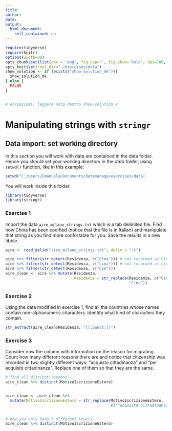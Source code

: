```yaml
---
title:
author:
date:
output:
  html_document:
    self_contained: no
---
```



```r
require(tidyverse) 
require(knitr) 
options(width=80)
opts_chunk$set(list(dev = 'png', fig.cap='', fig.show='hold', dpi=100, fig.width=7, fig.height=7, fig.pos='H!'))#, fig.path="figures/lm-"))
opts_knit$set(root.dir="./exercises/data")
show_solution <- if (exists("show_solution_mk")){
  show_solution_mk
} else {
  FALSE
}


# ATTENZIONE: leggere nota dentro show-solution.R
```



Manipulating strings with `stringr`
================================


## Data import: set working directory

In this section you will work with data are contained in the data folder. Hence you should set your working directory in the _data_ folder, using `setwd()` function, like in this example:

```r
setwd("C:/Users/Emanuela/Documents/datamanage/exercises/data)
```

You will work inside this folder.

```r
library(tidyverse)
library(stringr)
```


### Exercise 1

Import the data `aire_milano_strings.txt` which is a tab delimited file. Find how China has been codified (notice that the file is in Italian) and manipulate that string as you find more confortable for you. Save the results in a new tibble.

```r
aire <- read_delim("aire_milano_strings.txt", delim = "\t")
```


```r
aire %>% filter(str_detect(Residenza, c("Cina"))) # not recorded as Cina
aire %>% filter(str_detect(Residenza, c("cina"))) # not recorded as cina
aire %>% filter(str_detect(Residenza, c("Cin"))) 
aire_clean <- aire %>% mutate(Residenza, 
                              Residenza = str_replace(Residenza, c("Cinese, Rep. Popolare"), 
                                                      "Cina"))
```



### Exercise 2

Using the data modified in exercise 1, find all the countries whose names contain non-alphanumeric characters. Identify what kind of characters they contain.


```r
str_extract(aire_clean$Residenza, "[[:punct:]]")
```


### Exercise 3

Consider now the column with information on the reason for migrating. Count how many different reasons there are and notice that citizenship was recorded in two slightly different ways: "acquisto cittadinanza" and "per acquisto cittadinanza". Replace one of them so that they are the same.


```r
# find all distinct reasons
aire_clean %>% distinct(MotivoIscrizioneEstero)


aire_clean <- aire_clean %>% 
  mutate(MotivoIscrizioneEstero = str_replace(MotivoIscrizioneEstero, 
                                              c("^acquisto cittadinanza"), "per acquisto cittadinanza")) 


# now you only have 7 different levels
aire_clean %>% distinct(MotivoIscrizioneEstero)
```


